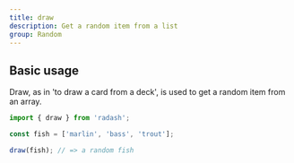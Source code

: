 ```yaml
---
title: draw
description: Get a random item from a list
group: Random
---
```


## Basic usage

Draw, as in 'to draw a card from a deck', is used to get a random item from an array.

```ts
import { draw } from 'radash';

const fish = ['marlin', 'bass', 'trout'];

draw(fish); // => a random fish
```

